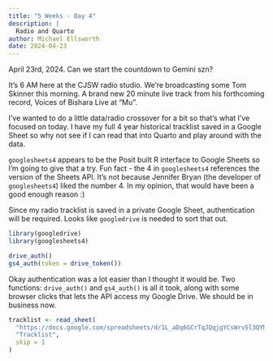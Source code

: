 ```yaml
---
title: "5 Weeks - Day 4"
description: |
  Radio and Quarto
author: Michael Ellsworth
date: 2024-04-23
---
```


April 23rd, 2024. Can we start the countdown to Gemini szn?

It's 6 AM here at the CJSW radio studio. We're broadcasting some Tom Skinner this morning. A brand new 20 minute live track from his forthcoming record, Voices of Bishara Live at “Mu”.

I've wanted to do a little data/radio crossover for a bit so that's what I've focused on today. I have my full 4 year historical tracklist saved in a Google Sheet so why not see if I can read that into Quarto and play around with the data.

`googlesheets4` appears to be the Posit built R interface to Google Sheets so I'm going to give that a try. Fun fact - the 4 in `googlesheets4` references the version of the Sheets API. It's not because Jennifer Bryan (the developer of `googlesheets4`) liked the number 4. In my opinion, that would have been a good enough reason :)

Since my radio tracklist is saved in a private Google Sheet, authentication will be required. Looks like `googledrive` is needed to sort that out.

```r
library(googledrive)
library(googlesheets4)

drive_auth()
gs4_auth(token = drive_token())
```

Okay authentication was a lot easier than I thought it would be. Two functions: `drive_auth()` and `gs4_auth()` is all it took, along with some browser clicks that lets the API access my Google Drive. We should be in business now.

```r
tracklist <- read_sheet(
  "https://docs.google.com/spreadsheets/d/1L_aDq6GCrTqJQqjgYCsWrv5l3QYM2z09rrs-11KnhvM/edit#gid=0",
  "Tracklist",
  skip = 1
)
```



